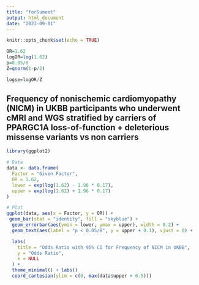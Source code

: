 ```yaml
---
title: "forSumeet"
output: html_document
date: "2023-09-01"
---
```


```r
knitr::opts_chunk$set(echo = TRUE)
```




```r
OR=1.62 
logOR=log(1.62)
p=0.05/8
Z=qnorm(1-p/2)

logse=logOR/Z
```


## Frequency of nonischemic cardiomyopathy (NICM) in UKBB participants who underwent cMRI and WGS stratified by carriers of PPARGC1A loss-of-function + deleterious missense variants vs non carriers  


```r
library(ggplot2)

# Data
data <- data.frame(
  Factor = "Given Factor",
  OR = 1.62,
  lower = exp(log(1.62) - 1.96 * 0.17),
  upper = exp(log(1.62) + 1.96 * 0.17)
)

# Plot
ggplot(data, aes(x = Factor, y = OR)) +
 geom_bar(stat = "identity", fill = "skyblue") +
  geom_errorbar(aes(ymin = lower, ymax = upper), width = 0.2) +
  geom_text(aes(label = "p < 0.05/8", y = upper + 0.1), vjust = 0) +

  labs(
    title = "Odds Ratio with 95% CI for Frequency of NICM in UKBB",
    y = "Odds Ratio",
    x = NULL
  ) +
  theme_minimal() + labs()
  coord_cartesian(ylim = c(0, max(data$upper + 0.5)))
```

